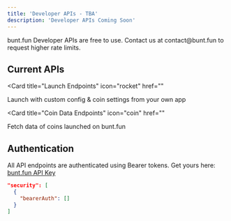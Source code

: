 ```yaml
---
title: 'Developer APIs - TBA'
description: 'Developer APIs Coming Soon'
---
```


<Note>
  bunt.fun Developer APIs are free to use. Contact us at contact@bunt.fun to request higher rate limits.
</Note>

## Current APIs

<Card
  title="Launch Endpoints"
  icon="rocket"
  href=""
>
  Launch with custom config & coin settings from your own app
</Card>

<Card
  title="Coin Data Endpoints"
  icon="coin"
  href=""
>
  Fetch data of coins launched on bunt.fun
</Card>

## Authentication

All API endpoints are authenticated using Bearer tokens. Get yours here: [bunt.fun API Key](https://bunt.fun/developer)

```json
"security": [
  {
    "bearerAuth": []
  }
]
```
